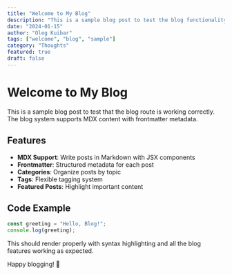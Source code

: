 ```yaml
---
title: "Welcome to My Blog"
description: "This is a sample blog post to test the blog functionality"
date: "2024-01-15"
author: "Oleg Kuibar"
tags: ["welcome", "blog", "sample"]
category: "Thoughts"
featured: true
draft: false
---
```


# Welcome to My Blog

This is a sample blog post to test that the blog route is working correctly. The blog system supports MDX content with frontmatter metadata.

## Features

- **MDX Support**: Write posts in Markdown with JSX components
- **Frontmatter**: Structured metadata for each post
- **Categories**: Organize posts by topic
- **Tags**: Flexible tagging system
- **Featured Posts**: Highlight important content

## Code Example

```typescript
const greeting = "Hello, Blog!";
console.log(greeting);
```

This should render properly with syntax highlighting and all the blog features working as expected.

Happy blogging! 🚀
